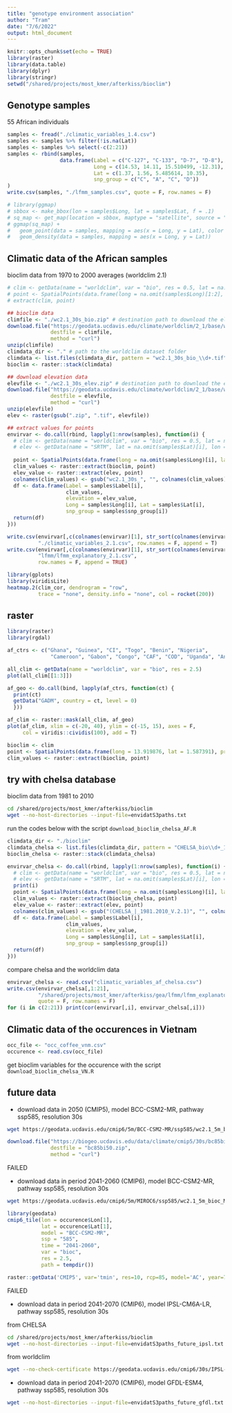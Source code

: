 ```yaml
---
title: "genotype environment association"
author: "Tram"
date: "7/6/2022"
output: html_document
---
```


```r
knitr::opts_chunk$set(echo = TRUE)
library(raster)
library(data.table)
library(dplyr)
library(stringr)
setwd("/shared/projects/most_kmer/afterkiss/bioclim")
```

## Genotype samples

55 African individuals

```r
samples <- fread("./climatic_variables_1.4.csv")
samples <- samples %>% filter(!is.na(Lat))
samples <- samples %>% select(-c(2:21))
samples <- rbind(samples,
                 data.frame(Label = c("C-127", "C-133", "D-7", "D-8"),
                            Long = c(14.53, 14.11, 15.510499, -12.31),
                            Lat = c(1.37, 1.56, 5.485614, 10.35),
                            snp_group = c("C", "A", "C", "D"))
)
write.csv(samples, "./lfmm_samples.csv", quote = F, row.names = F)
```

```r
# library(ggmap)
# sbbox <- make_bbox(lon = samples$Long, lat = samples$Lat, f = .1)
# sq_map <- get_map(location = sbbox, maptype = "satellite", source = "google")
# ggmap(sq_map) + 
#   geom_point(data = samples, mapping = aes(x = Long, y = Lat), color = "red3") +
#   geom_density(data = samples, mapping = aes(x = Long, y = Lat))
```

## Climatic data of the African samples

bioclim data from 1970 to 2000 averages (worldclim 2.1)

```r
# clim <- getData(name = "worldclim", var = "bio", res = 0.5, lat = na.omit(samples$Lat)[1:2], lon = na.omit(samples$Long)[1:2])
# point <- SpatialPoints(data.frame(long = na.omit(samples$Long)[1:2], lat = na.omit(samples$Lat)[1:2]), proj4string = clim@crs)
# extract(clim, point)

## bioclim data
climfile <- "./wc2.1_30s_bio.zip" # destination path to download the elevation data,  change if needed
download.file("https://geodata.ucdavis.edu/climate/worldclim/2_1/base/wc2.1_30s_bio.zip", 
              destfile = climfile,
              method = "curl")
unzip(climfile)
climdata_dir <- "." # path to the worldclim dataset folder
climdata <- list.files(climdata_dir, pattern = "wc2.1_30s_bio_\\d+.tif", full.names = T)
bioclim <- raster::stack(climdata)

## download elevation data
elevfile <- "./wc2.1_30s_elev.zip" # destination path to download the elevation data,  change if needed
download.file("https://geodata.ucdavis.edu/climate/worldclim/2_1/base/wc2.1_30s_elev.zip", 
              destfile = elevfile,
              method = "curl")
unzip(elevfile)
elev <- raster(gsub(".zip", ".tif", elevfile)) 

## extract values for points
envirvar <- do.call(rbind, lapply(1:nrow(samples), function(i) {
  # clim <- getData(name = "worldclim", var = "bio", res = 0.5, lat = na.omit(samples$Lat)[i], lon = na.omit(samples$Long)[i])
  # elev <- getData(name = "SRTM", lat = na.omit(samples$Lat)[i], lon = na.omit(samples$Long)[i])
  
  point <- SpatialPoints(data.frame(long = na.omit(samples$Long)[i], lat = na.omit(samples$Lat)[i]), proj4string = bioclim@crs)
  clim_values <- raster::extract(bioclim, point)
  elev_value <- raster::extract(elev, point)
  colnames(clim_values) <- gsub("wc2.1_30s_", "", colnames(clim_values))
  df <- data.frame(Label = samples$Label[i], 
                   clim_values, 
                   elevation = elev_value,
                   Long = samples$Long[i], Lat = samples$Lat[i],
                   snp_group = samples$snp_group[i])
  return(df)
}))

write.csv(envirvar[,c(colnames(envirvar)[1], str_sort(colnames(envirvar)[2:20], numeric = T), colnames(envirvar)[21:24])], 
          "./climatic_variables_2.1.csv", row.names = F, append = T)
write.csv(envirvar[,c(colnames(envirvar)[1], str_sort(colnames(envirvar)[2:20], numeric = T), colnames(envirvar)[21])], 
          "lfmm/lfmm_explanatory_2.1.csv",
          row.names = F, append = TRUE)
```

```r
library(gplots)
library(viridisLite)
heatmap.2(clim_cor, dendrogram = "row",
          trace = "none", density.info = "none", col = rocket(200))
```



## raster

```r
library(raster)
library(rgdal)

af_ctrs <- c("Ghana", "Guinea", "CI", "Togo", "Benin", "Nigeria", 
              "Cameroon", "Gabon", "Congo", "CAF", "COD", "Uganda", "Angola")

all_clim <- getData(name = "worldclim", var = "bio", res = 2.5)
plot(all_clim[[1:3]])

af_geo <- do.call(bind, lapply(af_ctrs, function(ct) {
  print(ct)
  getData("GADM", country = ct, level = 0)
  }))

af_clim <- raster::mask(all_clim, af_geo)
plot(af_clim, xlim = c(-20, 40), ylim = c(-15, 15), axes = F, 
     col = viridis::cividis(100), add = T)

```


```r
bioclim <- clim
point <- SpatialPoints(data.frame(long = 13.919876, lat = 1.587391), proj4string = bioclim@crs)
clim_values <- raster::extract(bioclim, point)
```

## try with chelsa database

bioclim data from 1981 to 2010

```bash
cd /shared/projects/most_kmer/afterkiss/bioclim
wget --no-host-directories --input-file=envidatS3paths.txt
```

run the codes below with the script `download_bioclim_chelsa_AF.R`
```r
climdata_dir <- "./bioclim"
climdata_chelsa <- list.files(climdata_dir, pattern = "CHELSA_bio\\d+_1981-2010_V.2.1.tif", full.names = T)
bioclim_chelsa <- raster::stack(climdata_chelsa)

envirvar_chelsa <- do.call(rbind, lapply(1:nrow(samples), function(i) {
  # clim <- getData(name = "worldclim", var = "bio", res = 0.5, lat = na.omit(samples$Lat)[i], lon = na.omit(samples$Long)[i])
  # elev <- getData(name = "SRTM", lat = na.omit(samples$Lat)[i], lon = na.omit(samples$Long)[i])
  print(i)
  point <- SpatialPoints(data.frame(long = na.omit(samples$Long)[i], lat = na.omit(samples$Lat)[i]), proj4string = bioclim_chelsa@crs)
  clim_values <- raster::extract(bioclim_chelsa, point)
  elev_value <- raster::extract(elev, point)
  colnames(clim_values) <- gsub("(CHELSA_|_1981.2010_V.2.1)", "", colnames(clim_values))
  df <- data.frame(Label = samples$Label[i], 
                   clim_values, 
                   elevation = elev_value,
                   Long = samples$Long[i], Lat = samples$Lat[i],
                   snp_group = samples$snp_group[i])
  return(df)
}))
```

compare chelsa and the worldclim data 
```r
envirvar_chelsa <- read.csv("climatic_variables_af_chelsa.csv")
write.csv(envirvar_chelsa[,1:21], 
          "/shared/projects/most_kmer/afterkiss/gea/lfmm/lfmm_explanatory_af_chelsa.csv",
          quote = F, row.names = F)
for (i in c(2:21)) print(cor(envirvar[,i], envirvar_chelsa[,i]))
```

## Climatic data of the occurences in Vietnam

```r
occ_file <- "occ_coffee_vnm.csv"
occurence <- read.csv(occ_file)
```
get bioclim variables for the occurence with the script `download_bioclim_chelsa_VN.R` 


## future data

- download data in 2050 (CMIP5), model BCC-CSM2-MR, pathway ssp585, resolution 30s

```bash
wget https://geodata.ucdavis.edu/cmip6/5m/BCC-CSM2-MR/ssp585/wc2.1_5m_bioc_BCC-CSM2-MR_ssp585_2041-2060.tif
```

```r
download.file("https://biogeo.ucdavis.edu/data/climate/cmip5/30s/bc85bi50.zip", 
              destfile = "bc85bi50.zip",
              method = "curl")
```
FAILED

- download data in period 2041-2060 (CMIP6), model BCC-CSM2-MR, pathway ssp585, resolution 30s

```bash
wget https://geodata.ucdavis.edu/cmip6/5m/MIROC6/ssp585/wc2.1_5m_bioc_MIROC6_ssp585_2041-2060.tif
```

```r
library(geodata)
cmip6_tile(lon = occurence$Lon[1],
           lat = occurence$Lat[1],
           model = "BCC-CSM2-MR",
           ssp = "585",
           time = "2041-2060",
           var = "bioc",
           res = 2.5,
           path = tempdir())

raster::getData('CMIP5', var='tmin', res=10, rcp=85, model='AC', year=70) 
```

FAILED

- download data in period 2041-2070 (CMIP6), model IPSL-CM6A-LR, pathway ssp585, resolution 30s

from CHELSA
```bash
cd /shared/projects/most_kmer/afterkiss/bioclim
wget --no-host-directories --input-file=envidatS3paths_future_ipsl.txt
```

from worldclim
```bash
wget --no-check-certificate https://geodata.ucdavis.edu/cmip6/30s/IPSL-CM6A-LR/ssp585/wc2.1_30s_bioc_IPSL-CM6A-LR_ssp585_2041-2060.tif
```


- download data in period 2041-2070 (CMIP6), model GFDL-ESM4, pathway ssp585, resolution 30s

```bash
wget --no-host-directories --input-file=envidatS3paths_future_gfdl.txt
```

